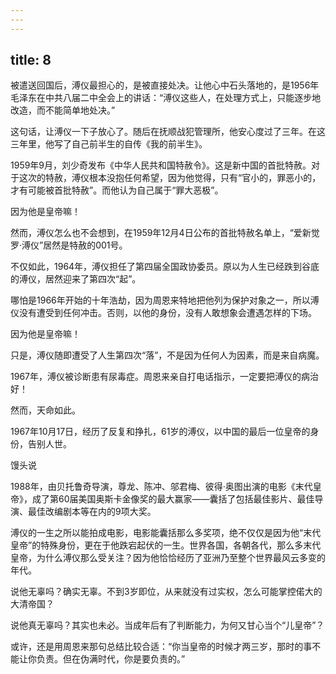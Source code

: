 ```yaml
---
---
---
```

title: 8
---



被遣送回国后，溥仪最担心的，是被直接处决。让他心中石头落地的，是1956年毛泽东在中共八届二中全会上的讲话：“溥仪这些人，在处理方式上，只能逐步地改造，而不能简单地处决。”

这句话，让溥仪一下子放心了。随后在抚顺战犯管理所，他安心度过了三年。在这三年里，他写了自己前半生的自传《我的前半生》。

1959年9月，刘少奇发布《中华人民共和国特赦令》。这是新中国的首批特赦。对于这次的特赦，溥仪根本没抱任何希望，因为他觉得，只有“官小的，罪恶小的，才有可能被首批特赦”。而他认为自己属于“罪大恶极”。

因为他是皇帝嘛！

然而，溥仪怎么也不会想到，在1959年12月4日公布的首批特赦名单上，“爱新觉罗·溥仪”居然是特赦的001号。

不仅如此，1964年，溥仪担任了第四届全国政协委员。原以为人生已经跌到谷底的溥仪，居然迎来了第四次“起”。

哪怕是1966年开始的十年浩劫，因为周恩来特地把他列为保护对象之一，所以溥仪没有遭受到任何冲击。否则，以他的身份，没有人敢想象会遭遇怎样的下场。

因为他是皇帝嘛！

只是，溥仪随即遭受了人生第四次“落”，不是因为任何人为因素，而是来自病魔。

1967年，溥仪被诊断患有尿毒症。周恩来亲自打电话指示，一定要把溥仪的病治好！

然而，天命如此。

1967年10月17日，经历了反复和挣扎，61岁的溥仪，以中国的最后一位皇帝的身份，告别人世。

馒头说

1988年，由贝托鲁奇导演，尊龙、陈冲、邬君梅、彼得·奥图出演的电影《末代皇帝》，成了第60届美国奥斯卡金像奖的最大赢家——囊括了包括最佳影片、最佳导演、最佳改编剧本等在内的9项大奖。

溥仪的一生之所以能拍成电影，电影能囊括那么多奖项，绝不仅仅是因为他“末代皇帝”的特殊身份，更在于他跌宕起伏的一生。世界各国，各朝各代，那么多末代皇帝，为什么溥仪那么受关注？因为他恰恰经历了亚洲乃至整个世界最风云多变的年代。

说他无辜吗？确实无辜。不到3岁即位，从来就没有过实权，怎么可能掌控偌大的大清帝国？

说他真无辜吗？其实也未必。当成年后有了判断能力，为何又甘心当个“儿皇帝”？

或许，还是用周恩来那句总结比较合适：“你当皇帝的时候才两三岁，那时的事不能让你负责。但在伪满时代，你是要负责的。”